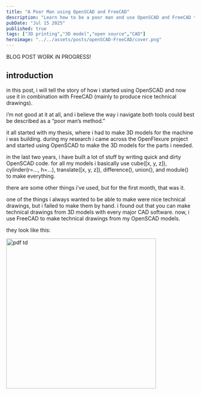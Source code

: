```yaml
---
title: "A Poor Man using OpenSCAD and FreeCAD"
description: "Learn how to be a poor man and use OpenSCAD and FreeCAD to make your own 3D models and Technical drawings"
pubDate: "Jul 15 2025"
published: true
tags: ["3D printing","3D model","open source","CAD"]
heroimage: "../../assets/posts/openSCAD-FreeCAD/cover.png"
---
```


BLOG POST WORK iN PROGRESS!

## introduction
in this post, i will tell the story of how i started using OpenSCAD and now use it in combination with FreeCAD (mainly to produce nice technical drawings).

i’m not good at it at all, and i believe the way i navigate both tools could best be described as a “poor man’s method.”

it all started with my thesis, where i had to make 3D models for the machine i was building.
during my research i came across the OpenFlexure project and started using OpenSCAD to make the 3D models for the parts i needed.

in the last two years, i have built a lot of stuff by writing quick and dirty OpenSCAD code.
for all my models i basically use cube([x, y, z]), cylinder(r=..., h=...), translate([x, y, z]), difference(), union(), and module() to make everything.

there are some other things i’ve used, but for the first month, that was it.

one of the things i always wanted to be able to make were nice technical drawings, but i failed to make them by hand.
i found out that you can make technical drawings from 3D models with every major CAD software.
now, i use FreeCAD to make technical drawings from my OpenSCAD models.

they look like this:


<img src="../../assets/posts/openSCAD-FreeCAD/td_wheel_dish_v2.pdf" alt="pdf td" width="400"> </img>

